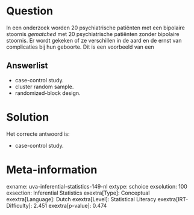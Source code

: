 Question
========

In een onderzoek worden 20 psychiatrische patiënten met een bipolaire
stoornis *gematched* met 20 psychiatrische patiënten zonder bipolaire
stoornis. Er wordt gekeken of ze verschillen in de aard en de ernst van
complicaties bij hun geboorte. Dit is een voorbeeld van een

Answerlist
----------

* case-control study.
* cluster random sample.
* randomized-block design.

Solution
========

Het correcte antwoord is: 

* case-control study.

Meta-information
================
exname: uva-inferential-statistics-149-nl
extype: schoice
exsolution: 100
exsection: Inferential Statistics
exextra[Type]: Conceptual
exextra[Language]: Dutch
exextra[Level]: Statistical Literacy
exextra[IRT-Difficulty]: 2.451
exextra[p-value]: 0.474
